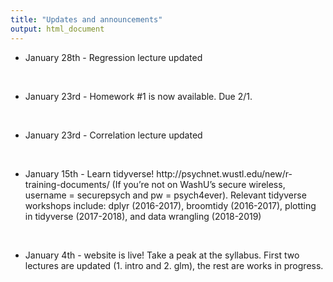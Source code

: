 ```yaml
---
title: "Updates and announcements"
output: html_document
---  
```

  


- January 28th - Regression lecture updated

 <br> 


- January 23rd - Homework #1 is now available. Due 2/1.  

<br>

- January 23rd -  Correlation lecture updated  

<br>

- January 15th - Learn tidyverse! http://psychnet.wustl.edu/new/r-training-documents/ (If you're not on WashU's secure wireless, username = securepsych and pw = psych4ever). Relevant tidyverse workshops include: dplyr (2016-2017), broomtidy (2016-2017), plotting in tidyverse (2017-2018), and data wrangling (2018-2019)  


<br>

- January 4th - website is live! Take a peak at the syllabus. First two lectures are updated (1. intro and 2. glm), the rest are works in progress. 

